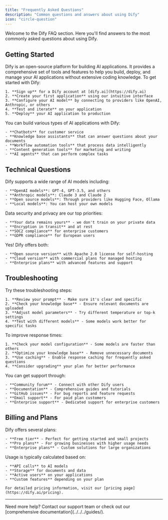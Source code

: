 ```yaml
---
title: "Frequently Asked Questions"
description: "Common questions and answers about using Dify"
icon: "circle-question"
---
```


Welcome to the Dify FAQ section. Here you'll find answers to the most commonly asked questions about using Dify.

## Getting Started

<AccordionGroup>
  <Accordion title="What is Dify?">
    Dify is an open-source platform for building AI applications. It provides a comprehensive set of tools and features to help you build, deploy, and manage your AI applications without extensive coding knowledge.
  </Accordion>

  <Accordion title="How do I get started with Dify?">
    To get started with Dify:

    1. **Sign up** for a Dify account at [dify.ai](https://dify.ai)
    2. **Create your first application** using our intuitive interface
    3. **Configure your AI model** by connecting to providers like OpenAI, Anthropic, or others
    4. **Test and iterate** on your application
    5. **Deploy** your AI application to production
  </Accordion>

  <Accordion title="What types of applications can I build with Dify?">
    You can build various types of AI applications with Dify:

    - **Chatbots** for customer service
    - **Knowledge base assistants** that can answer questions about your documents
    - **Workflow automation tools** that process data intelligently
    - **Content generation tools** for marketing and writing
    - **AI agents** that can perform complex tasks
  </Accordion>
</AccordionGroup>

## Technical Questions

<AccordionGroup>
  <Accordion title="What AI models does Dify support?">
    Dify supports a wide range of AI models including:

    - **OpenAI models**: GPT-4, GPT-3.5, and others
    - **Anthropic models**: Claude 3 and Claude 2
    - **Open source models**: Through providers like Hugging Face, Ollama
    - **Local models**: You can host your own models
  </Accordion>

  <Accordion title="How does Dify handle my data?">
    Data security and privacy are our top priorities:

    - **Your data remains yours** - we don't train on your private data
    - **Encryption in transit** and at rest
    - **SOC2 compliance** for enterprise customers
    - **GDPR compliance** for European users
  </Accordion>

  <Accordion title="Can I use Dify for commercial purposes?">
    Yes! Dify offers both:

    - **Open source version** with Apache 2.0 license for self-hosting
    - **Cloud version** with commercial plans for managed hosting
    - **Enterprise plans** with advanced features and support
  </Accordion>
</AccordionGroup>

## Troubleshooting

<AccordionGroup>
  <Accordion title="My AI application is giving incorrect responses">
    Try these troubleshooting steps:

    1. **Review your prompt** - Make sure it's clear and specific
    2. **Check your knowledge base** - Ensure relevant documents are uploaded
    3. **Adjust model parameters** - Try different temperature or top-k settings
    4. **Test with different models** - Some models work better for specific tasks
  </Accordion>

  <Accordion title="I'm experiencing slow response times">
    To improve response times:

    1. **Check your model configuration** - Some models are faster than others
    2. **Optimize your knowledge base** - Remove unnecessary documents
    3. **Use caching** - Enable response caching for frequently asked questions
    4. **Consider upgrading** your plan for better performance
  </Accordion>

  <Accordion title="How do I get support?">
    You can get support through:

    - **Community forum** - Connect with other Dify users
    - **Documentation** - Comprehensive guides and tutorials
    - **GitHub issues** - For bug reports and feature requests
    - **Email support** - For paid plan customers
    - **Enterprise support** - Dedicated support for enterprise customers
  </Accordion>
</AccordionGroup>

## Billing and Plans

<AccordionGroup>
  <Accordion title="What are the different pricing plans?">
    Dify offers several plans:

    - **Free tier** - Perfect for getting started and small projects
    - **Pro plans** - For growing businesses with higher usage needs
    - **Enterprise plans** - Custom solutions for large organizations
  </Accordion>

  <Accordion title="How is usage calculated?">
    Usage is typically calculated based on:

    - **API calls** to AI models
    - **Storage** for documents and data
    - **Active users** on your applications
    - **Custom features** depending on your plan

    For detailed pricing information, visit our [pricing page](https://dify.ai/pricing).
  </Accordion>
</AccordionGroup>

---

<Note>
  Need more help? Contact our support team or check out our [comprehensive documentation](../../../guides/).
</Note>